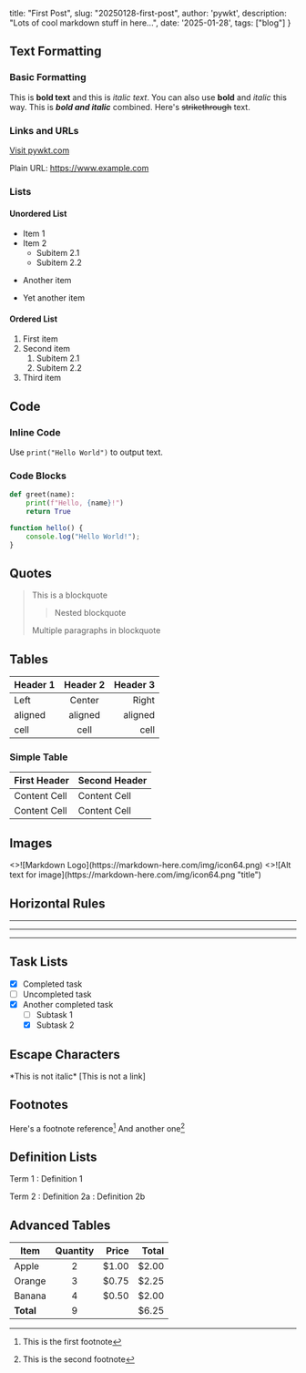 title: "First Post",
slug: "20250128-first-post",
author: 'pywkt',
description: "Lots of cool markdown stuff in here...",
date: '2025-01-28',
tags: ["blog"]
}

## Text Formatting

### Basic Formatting
This is **bold text** and this is *italic text*.
You can also use __bold__ and _italic_ this way.
This is ***bold and italic*** combined.
Here's ~~strikethrough~~ text.

### Links and URLs
[Visit pywkt.com](https://pywkt.com)

Plain URL: https://www.example.com

### Lists

#### Unordered List
* Item 1
* Item 2
  * Subitem 2.1
  * Subitem 2.2
- Another item
+ Yet another item

#### Ordered List
1. First item
2. Second item
   1. Subitem 2.1
   2. Subitem 2.2
3. Third item

## Code

### Inline Code
Use `print("Hello World")` to output text.

### Code Blocks
```python
def greet(name):
    print(f"Hello, {name}!")
    return True
```

```javascript
function hello() {
    console.log("Hello World!");
}
```

## Quotes

> This is a blockquote
>> Nested blockquote
> 
> Multiple paragraphs in blockquote

## Tables

| Header 1 | Header 2 | Header 3 |
|----------|:--------:|----------:|
| Left     | Center   | Right    |
| aligned  | aligned  | aligned  |
| cell     | cell     | cell     |

### Simple Table
First Header | Second Header
-------------|---------------
Content Cell | Content Cell
Content Cell | Content Cell

## Images

<div style={{display: "flex", justifyContent: "center", gap: "3rem", marginBottom: "2rem"}}>
  <>![Markdown Logo](https://markdown-here.com/img/icon64.png)</>
  <>![Alt text for image](https://markdown-here.com/img/icon64.png "title")</>
</div>

## Horizontal Rules

---
***
___

## Task Lists

- [x] Completed task
- [ ] Uncompleted task
- [x] Another completed task
  - [ ] Subtask 1
  - [x] Subtask 2

## Escape Characters
\*This is not italic\*
\[This is not a link\]

## Footnotes

Here's a footnote reference[^1]
And another one[^2]

[^1]: This is the first footnote
[^2]: This is the second footnote

## Definition Lists

Term 1
: Definition 1

Term 2
: Definition 2a
: Definition 2b

## Advanced Tables

| Item     | Quantity | Price | Total    |
|----------|:--------:|------:|---------:|
| Apple    |    2     | $1.00 |   $2.00  |
| Orange   |    3     | $0.75 |   $2.25  |
| Banana   |    4     | $0.50 |   $2.00  |
| **Total**|    9     |       |   $6.25  |

